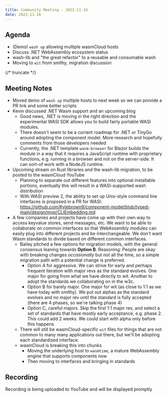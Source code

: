 ```yaml
---
title: Community Meeting - 2022-11-16
date: 2022-11-16
---
```


## Agenda

- (Demo) `wash up` allowing multiple wasmCloud hosts
- Discuss .NET WebAssembly ecosystem status
- wash-lib and "the great refactor" to a reusable and consumable wash
- Moving to `wit` from smithy, migration discussion

{/* truncate */}

## Meeting Notes

- Moved demo of `wash up` multiple hosts to next week so we can provide a PR link and some better scripts
- Kevin discussed .NET Wasm support and an upcoming blog
  - Good news, .NET is moving in the right direction and the experimental WASI SDK allows you to build fairly portable WASI modules.
  - There doesn't seem to be a current roadmap for .NET or TinyGo around adopting the component model. More research and hopefully comments from those developers needed
  - Currently, the .NET template `wasm-browser` for Blazor builds the module in a way that it requires a JavaScript runtime with proprietary functions, e.g. running in a browser and not on the server-side. It can sort-of work with a NodeJS runtime.
- Upcoming stream on Rust libraries and the wash-lib migration, to be posted to the wasmCloud YouTube
  - Planning to separate out different features into optional installable portions, eventually this will result in a WASI-supported wash distribution
  - With WASI preview 2, the ability to set up Unix-style command line interfaces is proposed in a PR for WASI: https://github.com/Kylebrown9/component-model/blob/typed-main/design/mvp/CLIEmbedding.md
- A few companies and projects have come up with their own way to access keyvalue stores, send messages, etc. We want to be able to collaborate on common interfaces so that WebAssembly modules can easily plug into different projects and be interchangeable. We don't want Wasm standards to divide based on different common interfaces.
  - Bailey pitched a few options for migration models, with the general consensus leaning towards **Option B**. Reasoning: People are okay with breaking changes _occasionally_ but not all the time, so a simple migration path with a potential change is preferred.
    - Option A for aggressive. We can strive for early and perhaps frequent iteration with major revs as the standard evolves. One major for going from what we have directly to wit. Another to adopt the standards we collaborating on in the w3c.
    - Option B for barely major. One major for wit (as close to 1:1 as we have today with smithy). We put out alphas as the standard evolves and no major rev until the standard is fully accepted (there are 4 phases, so we're talking phase 4)
    - Option C, careful majors. Skip the first 1:1 major rev, and select a set of standards that have mostly early acceptance, e.g. phase 2. This could add 2 weeks. We could start with alpha only before this happens
  - There will still be wasmCloud-specific `wit` files for things that are not common to many many applications out there, but we'll be adopting each standardized interface.
  - wasmCloud is breaking this into chunks
    - Moving the underlying host to `wasmtime`, a mature WebAssembly engine that supports components now
    - Then moving to interfaces and bringing in standards

## Recording

Recording is being uploaded to YouTube and will be displayed promptly
